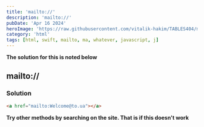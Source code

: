 ```yaml
---
title: 'mailto://'
description: 'mailto://'
pubDate: 'Apr 16 2024'
heroImage: 'https://raw.githubusercontent.com/vitalik-hakim/TABLES404/main/error_b/HTML.png'
category: 'html'
tags: [html, swift, mailto, ma, whatever, javascript, j]
---
```


**The solution for this is noted below**

## mailto://

### Solution

```html
<a href="mailto:Welcome@to.ua"></a>
```

**Try other methods by searching on the site. That is if this doesn't work**

